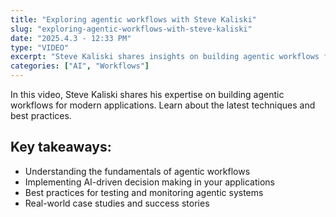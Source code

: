 ```yaml
---
title: "Exploring agentic workflows with Steve Kaliski"
slug: "exploring-agentic-workflows-with-steve-kaliski"
date: "2025.4.3 - 12:33 PM"
type: "VIDEO"
excerpt: "Steve Kaliski shares insights on building agentic workflows for modern applications."
categories: ["AI", "Workflows"]
---
```


In this video, Steve Kaliski shares his expertise on building agentic workflows for modern applications. Learn about the latest techniques and best practices.

## Key takeaways:

* Understanding the fundamentals of agentic workflows
* Implementing AI-driven decision making in your applications
* Best practices for testing and monitoring agentic systems
* Real-world case studies and success stories
